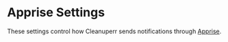 
# Apprise Settings

These settings control how Cleanuperr sends notifications through [Apprise](https://github.com/caronc/apprise-api).

<AppriseSettings/> 
